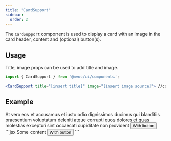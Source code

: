 ```yaml
---
title: "CardSupport"
sidebar:
  order: 2
---
```



The `CardSupport` component is used to display a card with an image in the card header, content and (optional) button(s).

## Usage
Title, image props can be used to add title and image.

```jsx
import { CardSupport } from '@mvoc/ui/components';

<CardSupport title="[insert title]" image="[insert image source]"> //content </CardSupport>
```


## Example

<div class="not-content">
	<CardSupport title="This is a title" image={{src: 'https://placehold.co/44x44'}}>At vero eos et accusamus et iusto odio
	dignissimos ducimus qui blanditiis praesentium voluptatum deleniti atque corrupti quos dolores et quas molestias excepturi
	sint occaecati cupiditate non provident
	<Button variant="secondary">With button</Button></CardSupport>
</div>
```jsx
	<CardSupport title="This is a title" image={{src: 'https://placehold.co/44x44'}}> Some content
	<Button variant="secondary">With button</Button></CardSupport>
```
